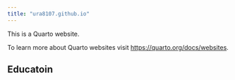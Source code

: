 ```yaml
---
title: "ura8107.github.io"
---
```


This is a Quarto website.

To learn more about Quarto websites visit <https://quarto.org/docs/websites>.

## Educatoin
